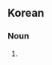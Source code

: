 ==Korean==
{{ko-hanjatab}}

===Noun===
{{ko-noun|hj|hangeul=영화관}}

# {{hanja form of|영화관|[[cinema]]}}